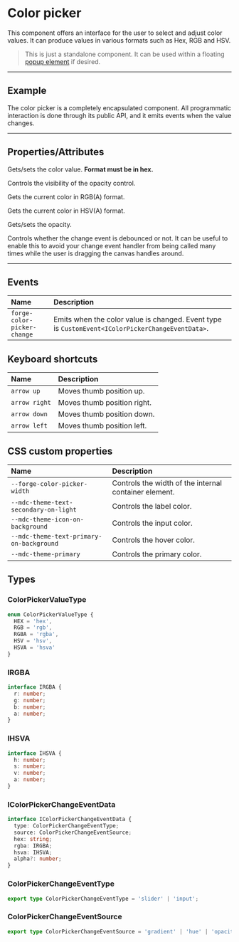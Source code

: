 
<PageSection>

# Color picker

This component offers an interface for the user to select and adjust color values. It can produce values in various formats such as Hex, RGB and HSV.

> This is just a standalone component. It can be used within a floating [popup element](?path=/story/components-popup--default) if desired.

</PageSection>

---

<PageSection>

## Example

The color picker is a completely encapsulated component. All programmatic interaction is done through its public API, and it emits events when the value changes.

<LiveDemo codeHtml={ColorPickerDefaultCodeHtml()}>
  <ColorPickerDemo/>
</LiveDemo>

</PageSection>

---

<PageSection>

## Properties/Attributes

<PropertyDef name="value" type="string" defaultValue="null">

Gets/sets the color value. **Format must be in hex.**
  
</PropertyDef>

<PropertyDef name="allowOpacity" type="boolean" defaultValue="true">

Controls the visibility of the opacity control.
  
</PropertyDef>

<PropertyDef name="rgba" type="IRGBA | null" attr={false} defaultValue="{ r: 0, g: 0, b: 0, a: 1 }">

Gets the current color in RGB(A) format.
  
</PropertyDef>

<PropertyDef name="hsva" type="IHSVA | null" attr={false} defaultValue="{ h: 0, s: 0, v: 0, a: 1 }">

Gets the current color in HSV(A) format.
  
</PropertyDef>

<PropertyDef name="opacity" type="number | null" attr={false} defaultValue="1">

Gets/sets the opacity.
  
</PropertyDef>

<PropertyDef name="debounceChangeEvent" type="boolean" defaultValue="false">

Controls whether the change event is debounced or not. It can be useful to enable this to avoid your change event handler
from being called many times while the user is dragging the canvas handles around.
  
</PropertyDef>

</PageSection>

---

<PageSection>

## Events

| Name                           | Description
| :------------------------------| :----------------
| `forge-color-picker-change`      | Emits when the color value is changed. Event type is `CustomEvent<IColorPickerChangeEventData>`.

</PageSection>

<PageSection>

## Keyboard shortcuts

| Name                                | Description
| :-----------------------------------| :----------------
| `arrow up`                          | Moves thumb position up.
| `arrow right`                       | Moves thumb position right.
| `arrow down`                        | Moves thumb position down.
| `arrow left`                        | Moves thumb position left.

</PageSection>

<PageSection>

## CSS custom properties

| Name                                               | Description
| :--------------------------------------------------| :----------------
| `--forge-color-picker-width`                         | Controls the width of the internal container element.
| `--mdc-theme-text-secondary-on-light`              | Controls the label color.
| `--mdc-theme-icon-on-background`                   | Controls the input color.
| `--mdc-theme-text-primary-on-background`           | Controls the hover color.
| `--mdc-theme-primary`                              | Controls the primary color.

</PageSection>

<PageSection>

## Types

### ColorPickerValueType

```ts
enum ColorPickerValueType {
  HEX = 'hex',
  RGB = 'rgb',
  RGBA = 'rgba',
  HSV = 'hsv',
  HSVA = 'hsva'
}
```

### IRGBA

```ts
interface IRGBA {
  r: number;
  g: number;
  b: number;
  a: number;
}
```

### IHSVA

```ts
interface IHSVA {
  h: number;
  s: number;
  v: number;
  a: number;
}
```

### IColorPickerChangeEventData

```ts
interface IColorPickerChangeEventData {
  type: ColorPickerChangeEventType;
  source: ColorPickerChangeEventSource;
  hex: string;
  rgba: IRGBA;
  hsva: IHSVA;
  alpha?: number;
}
```

### ColorPickerChangeEventType

```ts
export type ColorPickerChangeEventType = 'slider' | 'input';
```

### ColorPickerChangeEventSource

```ts
export type ColorPickerChangeEventSource = 'gradient' | 'hue' | 'opacity' | 'hex' | 'rgba' | 'hsva';
```

</PageSection>
